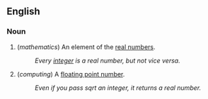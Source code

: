 ==English==

===Noun===

# (''mathematics'') An element of the [[real numbers]].
#: ''Every [[integer]] is a real number, but not vice versa.''
# (''computing'') A [[floating point number]].
#: ''Even if you pass sqrt an integer, it returns a real number.''